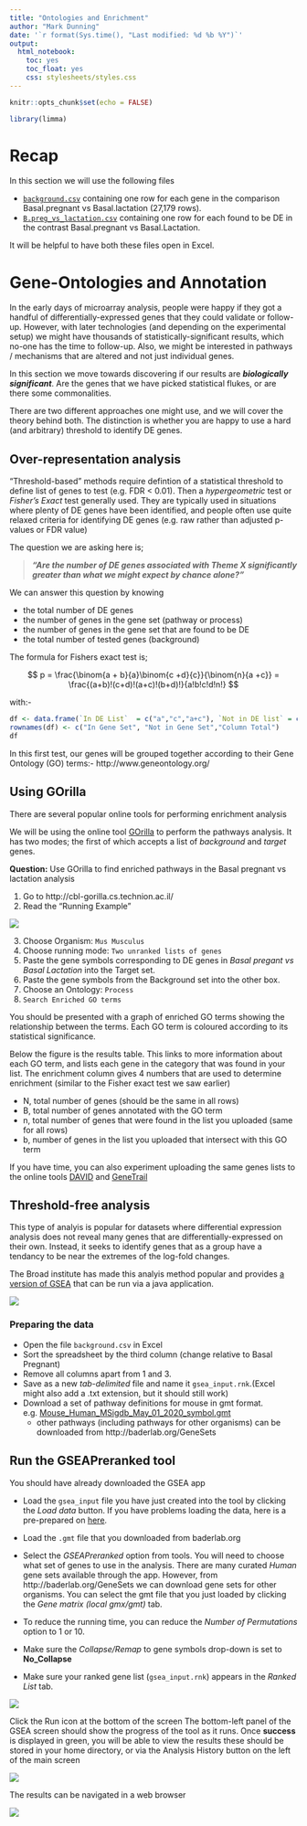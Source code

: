 ```yaml
---
title: "Ontologies and Enrichment"
author: "Mark Dunning"
date: '`r format(Sys.time(), "Last modified: %d %b %Y")`'
output: 
  html_notebook: 
    toc: yes
    toc_float: yes
    css: stylesheets/styles.css
---
```


```r
knitr::opts_chunk$set(echo = FALSE)
```


```r
library(limma)
```

# Recap

In this section we will use the following files

- [`background.csv`](background.csv) containing one row for each gene in the comparison Basal.pregnant vs Basal.lactation (27,179 rows).
- [`B.preg_vs_lactation.csv`](B.preg_vs_lactation.csv) containing one row for each found to be DE in the contrast Basal.pregnant vs Basal.Lactation.

It will be helpful to have both these files open in Excel.

# Gene-Ontologies and Annotation


In the early days of microarray analysis, people were happy if they got a handful of differentially-expressed genes that they could validate or follow-up. However, with later technologies (and depending on the experimental setup) we might have thousands of statistically-significant results, which no-one has the time to follow-up. Also, we might be interested in pathways / mechanisms that are altered and not just individual genes.

In this section we move towards discovering if our results are ***biologically significant***. Are the genes that we have picked statistical flukes, or are there some commonalities. 

There are two different approaches one might use, and we will cover the theory behind both. The distinction is whether you are happy to use a hard (and arbitrary) threshold to identify DE genes.


## Over-representation analysis

"Threshold-based" methods require defintion of a statistical threshold to define list of genes to test (e.g. FDR < 0.01). Then a *hypergeometric* test or *Fisher's Exact* test generally used. They are typically used in situations where plenty of DE genes have been identified, and people often use quite relaxed criteria for identifying DE genes (e.g. raw rather than adjusted p-values or FDR value)

The question we are asking here is;

> ***"Are the number of DE genes associated with Theme X significantly greater than what we might expect by chance alone?"***

We can answer this question by knowing

- the total number of DE genes
- the number of genes in the gene set (pathway or process)
- the number of genes in the gene set that are found to be DE
- the total number of tested genes (background)

The formula for Fishers exact test is;

$$ p = \frac{\binom{a + b}{a}\binom{c +d}{c}}{\binom{n}{a +c}} = \frac{(a+b)!(c+d)!(a+c)!(b+d)!}{a!b!c!d!n!} $$

with:-

```r
df <- data.frame(`In DE List`  = c("a","c","a+c"), `Not in DE list` = c("b","d","b+d"), RowTotal = c("a +b","c+d","a+b+c+d (=n)"))
rownames(df) <- c("In Gene Set", "Not in Gene Set","Column Total")
df
```

In this first test, our genes will be grouped together according to their Gene Ontology (GO) terms:- http://www.geneontology.org/


## Using GOrilla

There are several popular online tools for performing enrichment analysis

We will be using the online tool [GOrilla](http://cbl-gorilla.cs.technion.ac.il/) to perform the pathways analysis. It has two modes; the first of which accepts a list of *background* and *target* genes. 

<div class="alert alert-warning">
**Question:**
Use GOrilla to find enriched pathways in the Basal pregnant vs lactation analysis
</div>

1. Go to http://cbl-gorilla.cs.technion.ac.il/
2. Read the “Running Example”

![](media/gorilla-example.png)

3. Choose Organism: `Mus Musculus`
4. Choose running mode: `Two unranked lists of genes`
5. Paste the gene symbols corresponding to DE genes in *Basal pregant vs Basal Lactation* into the Target set.
6. Paste the gene symbols from the Background set into the other box.
7. Choose an Ontology: `Process`
8. `Search Enriched GO terms`

You should be presented with a graph of enriched GO terms showing the relationship between the terms. Each GO term is coloured according to its statistical significance.

Below the figure is the results table. This links to more information about each GO term, and lists each gene in the category that was found in your list. The enrichment column gives 4 numbers that are used to determine enrichment (similar to the Fisher exact test we saw earlier)

- N, total number of genes (should be the same in all rows)
- B, total number of genes annotated with the GO term
- n, total number of genes that were found in the list you uploaded (same for all rows)
- b, number of genes in the list you uploaded that intersect with this GO term

If you have time, you can also experiment uploading the same genes lists to the online tools [DAVID](https://david.ncifcrf.gov/tools.jsp) and [GeneTrail](https://genetrail2.bioinf.uni-sb.de/)




## Threshold-free analysis

This type of analyis is popular for datasets where differential expression analysis does not reveal many genes that are differentially-expressed on their own. Instead, it seeks to identify genes that as a group have a tendancy to be near the extremes of the log-fold changes.

The Broad institute has made this analyis method popular and provides [a version of GSEA](http://software.broadinstitute.org/gsea/index.jsp) that can be run via a java application. 

![](media/overexpressed-gsea.png)

### Preparing the data


- Open the file `background.csv` in Excel
- Sort the spreadsheet by the third column (change relative to Basal Pregnant)
- Remove all columns apart from 1 and 3.
- Save as a new *tab-delimited* file and name it `gsea_input.rnk`.(Excel might also add a .txt extension, but it should still work)
- Download a set of pathway definitions for mouse in gmt format. e.g. [Mouse_Human_MSigdb_May_01_2020_symbol.gmt](http://download.baderlab.org/EM_Genesets/current_release/Mouse/symbol/Pathways/Mouse_Human_MSigdb_May_01_2020_symbol.gmt) 
  + other pathways (including pathways for other organisms) can be downloaded from http://baderlab.org/GeneSets


## Run the GSEAPreranked tool

You should have already downloaded the GSEA app

- Load the `gsea_input` file you have just created into the tool by clicking the *Load data* button. If you have problems loading the data, here is a pre-prepared on [here](gsea_input.rnk.txt).

- Load the `.gmt` file that you downloaded from baderlab.org

- Select the *GSEAPreranked* option from tools. You will need to choose what set of genes to use in the analysis. There are many curated *Human* gene sets available through the app. However, from http://baderlab.org/GeneSets we can download gene sets for other organisms. You can select the gmt file that you just loaded by clicking the *Gene matrix (local gmx/gmt)* tab.

- To reduce the running time, you can reduce the *Number of Permutations* option to 1 or 10. 

- Make sure the *Collapse/Remap* to gene symbols drop-down is set to **No_Collapse**

- Make sure your ranked gene list (`gsea_input.rnk`) appears in the *Ranked List* tab.

![](media/gsea_settings.PNG)

Click the Run icon at the bottom of the screen
The bottom-left panel of the GSEA screen should show the progress of the tool as it runs. Once **success** is displayed in green, you will be able to view the results 
these should be stored in your home directory, or via the Analysis History button on the left of the main screen

![](media/gsea_sucess.PNG)

The results can be navigated in a web browser

![](media/gsea_results.PNG)


